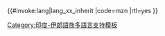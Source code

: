 <includeonly>{{#invoke:lang|lang_xx_inherit
|code=mzn
|rtl=yes
}}</includeonly><noinclude>
{{Documentation|Template:Lang-x/doc}}
[[Category:印度-伊朗語族多語言支持模板‎]]
</noinclude>